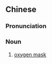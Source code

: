 {{also|氧气面罩}}
==Chinese==
{{zh-forms|s=氧气面罩|type=22}}

===Pronunciation===
{{zh-pron
|m=yǎngqì miànzhào
|c=joeng5 hei3 min6 zaau3
|cat=n
}}

===Noun===
{{zh-noun}}

# [[oxygen mask]]